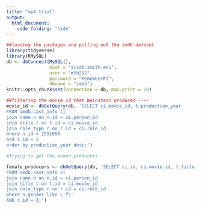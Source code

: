 ```yaml
---
title: "mp4_trial"
output: 
  html_document:
    code folding: "hide"
---
```


```r
##loading the packages and pulling out the imdb dataset
library(tidyverse)
library(RMySQL)
db <- dbConnect(MySQL(), 
                host = "scidb.smith.edu", 
                user = "mth292", 
                password = "RememberPi", 
                dbname = "imdb")
knitr::opts_chunk$set(connection = db, max.print = 20)
```

```r
##filtering the movie_id that Weinstein produced ----
movie_id <- dbGetQuery(db, 'SELECT ci.movie_id, t.production_year
FROM imdb.cast_info ci
join name n on n.id = ci.person_id
join title t on t.id = ci.movie_id
join role_type r on r.id = ci.role_id
where n.id = 2551650
and r.id = 3
order by production_year desc;')
```


```r
#Trying to get the women producers 

female_producers <- dbGetQuery(db, 'SELECT ci.id, ci.movie_id, t.title, t.production_year, n.name, n.gender, r.id
FROM imdb.cast_info ci
join name n on n.id = ci.person_id
join title t on t.id = ci.movie_id
join role_type r on r.id = ci.role_id
where n.gender like \'f\'
AND r.id = 3;')
```

